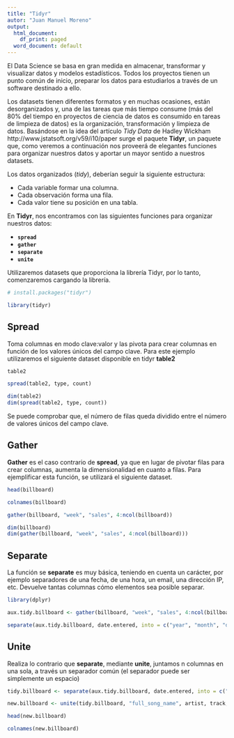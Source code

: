 ```yaml
---
title: "Tidyr"
autor: "Juan Manuel Moreno"
output:
  html_document:
    df_print: paged
  word_document: default
---
```


El Data Science se basa en gran medida en almacenar, transformar y visualizar datos y modelos estadísticos. Todos los proyectos tienen un punto común de inicio, preparar los datos para estudiarlos a través de un software destinado a ello. 

Los datasets tienen diferentes formatos y en muchas ocasiones, están desorganizados y, una de las tareas que más tiempo consume (más del 80% del tiempo en proyectos de ciencia de datos es consumido en tareas de limpieza de datos) es la organización, transformación y limpieza de datos. Basándose en la idea del artículo *Tidy Data* de Hadley Wickham http://www.jstatsoft.org/v59/i10/paper surge el paquete **Tidyr**, un paquete que, como veremos a continuación nos proveerá de elegantes funciones para organizar nuestros datos y aportar un mayor sentido a nuestros datasets.

Los datos organizados (*tidy*), deberían seguir la siguiente estructura:

* Cada variable formar una columna.
* Cada observación forma una fila.
* Cada valor tiene su posición en una tabla.

En **Tidyr**, nos encontramos con las siguientes funciones para organizar nuestros datos:

* **`spread`**
* **`gather`**
* **`separate`**
* **`unite`**

Utilizaremos datasets que proporciona la librería Tidyr, por lo tanto, comenzaremos cargando la librería.

```r
# install.packages("tidyr")

library(tidyr)
```

## Spread

Toma columnas en modo clave:valor y las pivota para crear columnas en función de los valores únicos del campo clave. Para este ejemplo utilizaremos el siguiente dataset disponible en tidyr **table2**

```r
table2
```

```r
spread(table2, type, count)
```

```r
dim(table2)
dim(spread(table2, type, count))
```

Se puede comprobar que, el número de filas queda dividido entre el número de valores únicos del campo clave.

## Gather

**Gather** es el caso contrario de **spread**, ya que en lugar de pivotar filas para crear columnas, aumenta la dimensionalidad en cuanto a filas. Para ejemplificar esta función, se utilizará el siguiente dataset.

```r
head(billboard)
```
```r
colnames(billboard)
```

```r
gather(billboard, "week", "sales", 4:ncol(billboard))
```
```r
dim(billboard)
dim(gather(billboard, "week", "sales", 4:ncol(billboard)))
```

## Separate

La función se **separate** es muy básica, teniendo en cuenta un carácter, por ejemplo separadores de una fecha, de una hora, un email, una dirección IP, etc. Devuelve tantas columnas cómo elementos sea posible separar.

```r
library(dplyr)

aux.tidy.billboard <- gather(billboard, "week", "sales", 4:ncol(billboard))

separate(aux.tidy.billboard, date.entered, into = c("year", "month", "day"), sep = "-", remove = F) %>% head()
```

## Unite

Realiza lo contrario que **separate**, mediante **unite**, juntamos n columnas en una sola, a través un separador común (el separador puede ser simplemente un espacio)

```r
tidy.billboard <- separate(aux.tidy.billboard, date.entered, into = c("year", "month", "day"), sep = "-")

new.billboard <- unite(tidy.billboard, "full_song_name", artist, track, sep = ' - ', remove = F)
```
```r
head(new.billboard)
```
```r
colnames(new.billboard)
```




